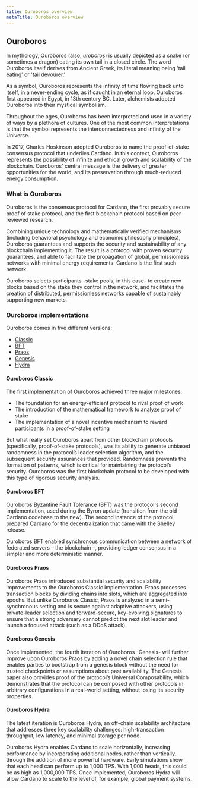 ```yaml
---
title: Ouroboros overview
metaTitle: Ouroboros overview
---
```


## Ouroboros

In mythology, Ouroboros (also, *uroboros*) is usually depicted as a snake (or sometimes a dragon) eating its own tail in a closed circle. The word Ouroboros itself derives from Ancient Greek, its literal meaning being 'tail eating' or 'tail devourer.' 

As a symbol, Ouroboros represents the infinity of time flowing back unto itself, in a never-ending cycle, as if caught in an eternal loop. Ouroboros first appeared in Egypt, in 13th century BC. Later, alchemists adopted Ouroboros into their mystical symbolism.

Throughout the ages, Ouroboros has been interpreted and used in a variety of ways by a plethora of cultures. One of the most common interpretations is that the symbol represents the interconnectedness and infinity of the Universe.

In 2017, Charles Hoskinson adopted Ouroboros to name the proof-of-stake consensus protocol that underlies Cardano. In this context, Ouroboros represents the possibility of infinite and ethical growth and scalability of the blockchain. Ouroboros' central message is the delivery of greater opportunities for the world, and its preservation through much-reduced energy consumption.


### What is Ouroboros

Ouroboros is the consensus protocol for Cardano, the first provably secure proof of stake protocol, and the first blockchain protocol based on peer-reviewed research. 

Combining unique technology and mathematically verified mechanisms (including behavioral psychology and economic philosophy principles), Ouroboros guarantees and supports the security and sustainability of any blockchain implementing it. The result is a protocol with proven security guarantees, and able to facilitate the propagation of global, permissionless networks with minimal energy requirements. Cardano is the first such network.

Ouroboros selects participants -stake pools, in this case- to create new blocks based on the stake they control in the network, and facilitates the creation of distributed, permissionless networks capable of sustainably supporting new markets.

### Ouroboros implementations

Ouroboros comes in five different versions:

- [Classic](https://eprint.iacr.org/2016/889.pdf)
- [BFT](https://eprint.iacr.org/2018/1049.pdf)
- [Praos](https://eprint.iacr.org/2017/573.pdf)
- [Genesis](https://eprint.iacr.org/2018/378.pdf)
- [Hydra](https://eprint.iacr.org/2020/299.pdf)

#### Ouroboros Classic

The first implementation of Ouroboros achieved three major milestones:

- The foundation for an energy-efficient protocol to rival proof of work
- The introduction of the mathematical framework to analyze proof of stake
- The implementation of a novel incentive mechanism to reward participants in a proof-of-stake setting

But what really set Ouroboros apart from other blockchain protocols (specifically, proof-of-stake protocols), was its ability to generate unbiased randomness in the protocol’s leader selection algorithm, and the subsequent security assurances that provided. Randomness prevents the formation of patterns, which is critical for maintaining the protocol’s security. Ouroboros was the first blockchain protocol to be developed with this type of rigorous security analysis.


#### Ouroboros BFT

Ouroboros Byzantine Fault Tolerance (BFT) was the protocol's second implementation, used during the Byron update (transition from the old Cardano codebase to the new). The second instance of the protocol prepared Cardano for the decentralization that came with the Shelley release.

Ouroboros BFT enabled synchronous communication between a network of federated servers – the blockchain –, providing ledger consensus in a simpler and more deterministic manner.

#### Ouroboros Praos

Ouroboros Praos introduced substantial security and scalability improvements to the Ouroboros Classic implementation. Praos processes transaction blocks by dividing chains into slots, which are aggregated into epochs. But unlike Ouroboros Classic, Praos is analyzed in a semi-synchronous setting and is secure against adaptive attackers, using private-leader selection and forward-secure, key-evolving signatures to ensure that a strong adversary cannot predict the next slot leader and launch a focused attack (such as a DDoS attack).

#### Ouroboros Genesis

Once implemented, the fourth iteration of Ouroboros -Genesis- will further improve upon Ouroboros Praos by adding a novel chain selection rule that enables parties to bootstrap from a genesis block without the need for trusted checkpoints or assumptions about past availability. The Genesis paper also provides proof of the protocol’s Universal Composability, which demonstrates that the protocol can be composed with other protocols in arbitrary configurations in a real-world setting, without losing its security properties.

#### Ouroboros Hydra

The latest iteration is Ouroboros Hydra, an off-chain scalability architecture that addresses three key scalability challenges: high-transaction throughput, low latency, and minimal storage per node.

Ouroboros Hydra enables Cardano to scale horizontally, increasing performance by incorporating additional nodes, rather than vertically, through the addition of more powerful hardware. Early simulations show that each head can perform up to 1,000 TPS. With 1,000 heads, this could be as high as 1,000,000 TPS. Once implemented, Ouroboros Hydra will allow Cardano to scale to the level of, for example, global payment systems.
